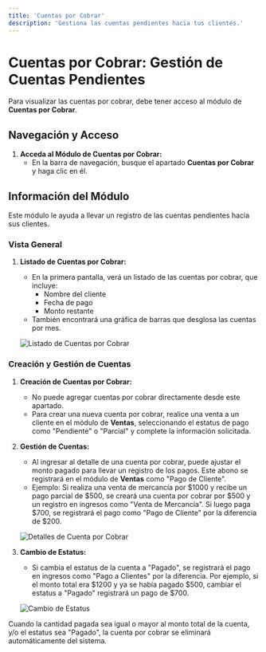 ```yaml
---
title: 'Cuentas por Cobrar'
description: 'Gestiona las cuentas pendientes hacia tus clientes.'
---
```


# Cuentas por Cobrar: Gestión de Cuentas Pendientes

Para visualizar las cuentas por cobrar, debe tener acceso al módulo de **Cuentas por Cobrar**.

## Navegación y Acceso

1. **Acceda al Módulo de Cuentas por Cobrar:**
   - En la barra de navegación, busque el apartado **Cuentas por Cobrar** y haga clic en él.

## Información del Módulo

Este módulo le ayuda a llevar un registro de las cuentas pendientes hacia sus clientes.

### Vista General

1. **Listado de Cuentas por Cobrar:**
   - En la primera pantalla, verá un listado de las cuentas por cobrar, que incluye:
     - Nombre del cliente
     - Fecha de pago
     - Monto restante
   - También encontrará una gráfica de barras que desglosa las cuentas por mes.

   <img
     className="block"
     src="/images/accounts-receivable-list-es.png"
     alt="Listado de Cuentas por Cobrar"
   />

### Creación y Gestión de Cuentas

1. **Creación de Cuentas por Cobrar:**
   - No puede agregar cuentas por cobrar directamente desde este apartado.
   - Para crear una nueva cuenta por cobrar, realice una venta a un cliente en el módulo de **Ventas**, seleccionando el estatus de pago como "Pendiente" o "Parcial" y complete la información solicitada.

2. **Gestión de Cuentas:**
   - Al ingresar al detalle de una cuenta por cobrar, puede ajustar el monto pagado para llevar un registro de los pagos. Este abono se registrará en el módulo de **Ventas** como "Pago de Cliente".
   - Ejemplo: Si realiza una venta de mercancía por $1000 y recibe un pago parcial de $500, se creará una cuenta por cobrar por $500 y un registro en ingresos como "Venta de Mercancía". Si luego paga $700, se registrará el pago como "Pago de Cliente" por la diferencia de $200.

   <img
     className="block"
     src="/images/accounts-receivable-details-es.png"
     alt="Detalles de Cuenta por Cobrar"
   />

3. **Cambio de Estatus:**
   - Si cambia el estatus de la cuenta a "Pagado", se registrará el pago en ingresos como "Pago a Clientes" por la diferencia. Por ejemplo, si el monto total era $1200 y ya se había pagado $500, cambiar el estatus a "Pagado" registrará un pago de $700.

   <img
     className="block"
     src="/images/accounts-receivable-status-es.png"
     alt="Cambio de Estatus"
   />

Cuando la cantidad pagada sea igual o mayor al monto total de la cuenta, y/o el estatus sea "Pagado", la cuenta por cobrar se eliminará automáticamente del sistema.
